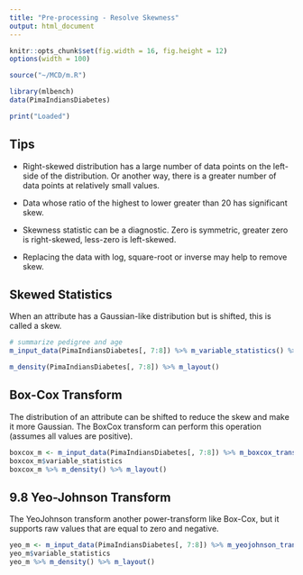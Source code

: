```yaml
---
title: "Pre-processing - Resolve Skewness"
output: html_document
---
```


```r

knitr::opts_chunk$set(fig.width = 16, fig.height = 12)
options(width = 100)

source("~/MCD/m.R")

library(mlbench)
data(PimaIndiansDiabetes)

print("Loaded")
```

## Tips

+ Right-skewed distribution has a large number of data points on the left-side of the distribution. Or another way, there 
is a greater number of data points at relatively small values.

+ Data whose ratio of the highest to lower greater than 20 has significant skew.

+ Skewness statistic can be a diagnostic. Zero is symmetric, greater zero is right-skewed, less-zero is left-skewed.

+ Replacing the data with log, square-root or inverse may help to remove skew.

## Skewed Statistics

When an attribute has a Gaussian-like distribution but is shifted, this is called a skew. 

```r

# summarize pedigree and age
m_input_data(PimaIndiansDiabetes[, 7:8]) %>% m_variable_statistics() %>% m_query(~ variable_statistics)

m_density(PimaIndiansDiabetes[, 7:8]) %>% m_layout()

```

## Box-Cox Transform

The distribution of an attribute can be shifted to reduce the skew and make it more 
Gaussian. The BoxCox transform can perform this operation (assumes all values are positive).


```r

boxcox_m <- m_input_data(PimaIndiansDiabetes[, 7:8]) %>% m_boxcox_transform() %>% m_pre_processed_data() %>% m_variable_statistics() %>% m_run()
boxcox_m$variable_statistics
boxcox_m %>% m_density() %>% m_layout()

```

## 9.8 Yeo-Johnson Transform

The YeoJohnson transform another power-transform like Box-Cox, but it supports raw values that are 
equal to zero and negative.

```r
yeo_m <- m_input_data(PimaIndiansDiabetes[, 7:8]) %>% m_yeojohnson_transform() %>% m_pre_processed_data() %>% m_variable_statistics() %>% m_run()
yeo_m$variable_statistics
yeo_m %>% m_density() %>% m_layout()

```
